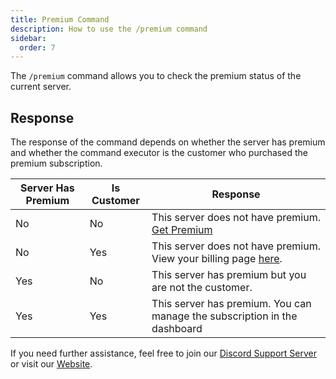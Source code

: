```yaml
---
title: Premium Command
description: How to use the /premium command
sidebar:
  order: 7
---
```


The `/premium` command allows you to check the premium status of the current server.

## Response

The response of the command depends on whether the server has premium and whether the command executor is the customer who purchased the premium subscription.

| Server Has Premium | Is Customer | Response                                                                                             |
| ------------------ | ----------- | ---------------------------------------------------------------------------------------------------- |
| No                 | No          | This server does not have premium. [Get Premium](https://ticketon.app/dash/?next=/premium)           |
| No                 | Yes         | This server does not have premium. View your billing page [here](https://ticketon.app/dash/billing). |
| Yes                | No          | This server has premium but you are not the customer.                                                |
| Yes                | Yes         | This server has premium. You can manage the subscription in the dashboard                            |

If you need further assistance, feel free to join our [Discord Support Server](https://ticketon.app/discord) or visit our [Website](https://ticketon.app).


<LinkCard
  title="Explore Unlimited"
  description="Discover the Unlimited Plan"
  href="/unlimited"
/>
